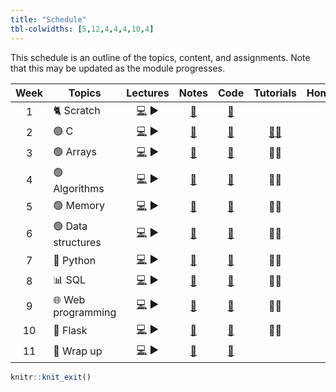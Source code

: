 ```yaml
---
title: "Schedule"
tbl-colwidths: [5,12,4,4,4,10,4]
---
```


This schedule is an outline of the topics, content, and assignments. Note that this may be updated as the module progresses.

| Week | Topics | Lectures | Notes | Code | Tutorials | Homework |
|:---------:|-----------|:---------:|:---------:|:---------:|:---------:|:---------:|
| 1 | 🐈 Scratch | [💻](https://github.com/SQ4007-2025/website/raw/refs/heads/master/lectures/slides_1.pptx) ▶ | [📕](notes/notes_1.html "Notes 1") | [🤖](https://github.com/SQ4007-2025/website/tree/master/code/src1) |  | 🏠 |
| 2 | 🟢 C | [💻](https://github.com/SQ4007-2025/website/raw/refs/heads/master/lectures/slides_2.pptx) ▶ | [📕](notes/notes_2.html "Notes 2") | [🤖](https://github.com/SQ4007-2025/website/tree/master/code/src2) | [👨‍🏫](tutorials/tutoirials-week-2.html) | 🏠 |
| 3 | 🟢 Arrays | [💻](https://github.com/SQ4007-2025/website/raw/refs/heads/master/lectures/slides_3.pptx) ▶ | [📕](notes/notes_3.html "Notes 3") | [🤖](https://github.com/SQ4007-2025/website/tree/master/code/src3) | 👨‍🏫 | 🏠 |
| 4 | 🟢 Algorithms | [💻](https://github.com/SQ4007-2025/website/raw/refs/heads/master/lectures/slides_4.pptx) ▶ | [📕](notes/notes_4.html "Notes 4") | [🤖](https://github.com/SQ4007-2025/website/tree/master/code/src4) | 👨‍🏫 | 🏠 |
| 5 | 🟢 Memory | [💻](https://github.com/SQ4007-2025/website/raw/refs/heads/master/lectures/slides_5.pptx) ▶ | [📕](notes/notes_5.html "Notes 5") | [🤖](https://github.com/SQ4007-2025/website/tree/master/code/src5) | 👨‍🏫 | 🏠 |
| 6 | 🟢 Data structures | [💻](https://github.com/SQ4007-2025/website/raw/refs/heads/master/lectures/slides_6.pptx) ▶ | [📕](notes/notes_6.html "Notes 6") | [🤖](https://github.com/SQ4007-2025/website/tree/master/code/src6) | 👨‍🏫 | 🏠 |
| 7 | 🐍 Python | [💻](https://github.com/SQ4007-2025/website/raw/refs/heads/master/lectures/slides_7.pptx) ▶ | [📕](notes/notes_7.html "Notes 7") | [🤖](https://github.com/SQ4007-2025/website/tree/master/code/src7) | 👨‍🏫 | 🏠 |
| 8 | 📊 SQL | [💻](https://github.com/SQ4007-2025/website/raw/refs/heads/master/lectures/slides_8.pptx) ▶ | [📕](notes/notes_8.html "Notes 8") | [🤖](https://github.com/SQ4007-2025/website/tree/master/code/src8) | 👨‍🏫 | 🏠 |
| 9 | 🌐 Web programming | [💻](https://github.com/SQ4007-2025/website/raw/refs/heads/master/lectures/slides_9.pptx) ▶ | [📕](notes/notes_9.html "Notes 9") | [🤖](https://github.com/SQ4007-2025/website/tree/master/code/src9) | 👨‍🏫 | 🏠 |
| 10 | 🐍 Flask | [💻](https://github.com/SQ4007-2025/website/raw/refs/heads/master/lectures/slides_10.pptx) ▶ | [📕](notes/notes_10.html "Notes 10") | [🤖](https://github.com/SQ4007-2025/website/tree/master/code/src10) | 👨‍🏫 | 🏠 |
| 11 | 👋 Wrap up | [💻](https://github.com/SQ4007-2025/website/raw/refs/heads/master/lectures/slides_11.pptx) ▶ | [📕](notes/notes_11.html "Notes 11") | [🤖](https://github.com/SQ4007-2025/website/tree/master/code/src11) |  | 🏠 |

```r
knitr::knit_exit()
```